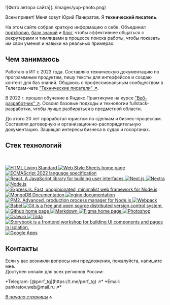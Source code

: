 
<a name="top-of-page"></a>

<div style={{border: "1px solid white", borderRadius: "18px"}}>
![Фото автора сайта](../images/yup-photo.png)
</div>

Всем привет!
Меня зовут Юрий Панкратов. Я **технический писатель**.

На этом сайте собрал краткую информацию о себе. Объединил [портфолио](./portfolio/intro.mdx), [базу знаний](./knowledge-base/intro.mdx) и [блог](./blog/blog.mdx), чтобы эффективнее общаться с рекрутерами и тимлидами в процессе поиска работы, чтобы показать им свои умения и навыки на реальных примерах.

## Чем занимаюсь

Работаю в ИТ с 2023 года. Составляю техническую документацию по программным продуктам, пишу тексты для интерфейсов и создаю контент для баз знаний. Общаюсь с профессиональным сообществом в Телеграм-чате ["Технические писатели" ↗](https://t.me/technicalwriters).

В 2022 г. прошел обучение в Яндекс.Практикуме на курсе ["Веб-разработчик" ↗](https://practicum.yandex.ru/web/). Освоил базовые подходы и технологии fullstack-разработки, чтобы лучше разбираться в предметной области.

До этого 20 лет проработал юристом по сделкам и бизнес-процессам. Составлял договорную и организационно-распорядительную документацию. Защищал интересы бизнеса в судах и госорганах.

## Cтек технологий 

<br />
<p style={{display: 'flex', flexWrap: 'wrap', gap: '10px', margin: '20px 0'}}>
  <a href="https://html.spec.whatwg.org/multipage/" >
    <img src="https://img.shields.io/badge/HTML-informational?style=flat&logo=html5&logoColor=white&labelColor=E34F26&color=4E4E4E" alt="HTML Living Standard" />
  </a>
  <a href="https://www.w3.org/Style/CSS/Overview.ru.html" >
    <img src="https://img.shields.io/badge/CSS-informational?style=flat&logo=css3&logoColor=white&labelColor=1572B6&color=4E4E4E" alt="Web Style Sheets home page" />
  </a>
  <a href="https://www.ecma-international.org/publications-and-standards/standards/ecma-262/" >
    <img src="https://img.shields.io/badge/JavaScript-informational?style=flat&logo=JavaScript&logoColor=white&labelColor=F7DF1E&color=4E4E4E" alt="ECMAScript 2022 language specification" />
  </a>
  <a href="https://ru.react.js.org/docs/getting-started.html" >
    <img src="https://img.shields.io/badge/React-informational?style=flat&logo=React&logoColor=white&labelColor=61dafb&color=4e4e4e" alt="React. A JavaScript library for building user interfaces" />
  </a>
	<a href="https://nextjs.org/" >
    <img src="https://img.shields.io/badge/Next.js-informational?style=flat&logo=nextdotjs&logoColor=white&labelColor=000&color=4e4e4e" alt="Next.js" />
  </a>
		<a href="https://nextra.site" >
    <img src="https://img.shields.io/badge/Nextra-informational?style=flat&logo=nextra&logoColor=white&labelColor=000&color=4e4e4e" alt="Nextra" />
  </a>
  <a href="https://nodejs.org/ru/" >
    <img src="https://img.shields.io/badge/Node.js-informational?style=flat&logo=Node.js&logoColor=white&labelColor=6DA55F&color=4E4E4E" alt="Node.js" />
  </a>
  <a href="https://expressjs.com/ru/" >
    <img src="https://img.shields.io/badge/Express.js-informational?style=flat&logo=Express&logoColor=white&labelColor=404D59&color=4E4E4E" alt="Express.js. Fast, unopinionated, minimalist web framework for Node.js" />
  </a>
  <a href="https://www.mongodb.com/docs/" >
    <img src="https://img.shields.io/badge/MongoDB-informational?style=flat&logo=MongoDB&logoColor=white&labelColor=4EA94B&color=4E4E4E" alt="MongoDB Documentation" />
  </a>
  <a href="https://nginx.org/ru/docs/" >
    <img src="https://img.shields.io/badge/nginx-informational?style=flat&logo=nginx&logoColor=white&labelColor=009639&color=4E4E4E" alt="nginx documentation" />
  </a>
  <a href="https://pm2.keymetrics.io" >
    <img src="https://img.shields.io/badge/pm2-informational?style=flat&logo=pm2&logoColor=white&labelColor=2B037A&color=4E4E4E" alt="PM2. Advanced, production process manager for Node.js" />
  </a>
  <a href="https://webpack.js.org" >
    <img src="https://img.shields.io/badge/Webpack-informational?style=flat&logo=webpack&logoColor=white&labelColor=8DD6F9&color=4E4E4E" alt="Webpack" />
  </a>
  <a href="https://babeljs.io" >
    <img src="https://img.shields.io/badge/Babel-informational?style=flat&logo=babel&logoColor=white&labelColor=F9DC3E&color=4E4E4E" alt="Babel" />
  </a>
  <a href="https://git-scm.com/doc" >
    <img src="https://img.shields.io/badge/Git-informational?style=flat&logo=git&logoColor=white&labelColor=F05032&color=4E4E4E" alt="Git is a free and open source distributed version control system." />
  </a>
  <a href="https://github.com" >
    <img src="https://img.shields.io/badge/GitHub-informational?style=flat&logo=GitHub&logoColor=white&labelColor=181717&color=4E4E4E" alt="Github home page" />
  </a>
	<a href="https://www.markdownguide.org" >
    <img src="https://img.shields.io/badge/Markdown-informational?style=flat&logo=MarkDown&logoColor=white&labelColor=000000&color=4E4E4E" alt="Markdown" />
  </a>
  <a href="https://www.figma.com" >
    <img src="https://img.shields.io/badge/Figma-informational?style=flat&logo=figma&logoColor=white&labelColor=F24E1E&color=4E4E4E" alt="Figma home page" />
  </a>
  <a href="https://www.adobe.com/products/photoshop.html" >
    <img src="https://img.shields.io/badge/Photoshop-informational?style=flat&logo=adobephotoshop&logoColor=white&labelColor=31A8FF&color=4E4E4E" alt="Photoshop" />
  </a>
	<a href="https://www.drawio.com" >
    <img src="https://img.shields.io/badge/Draw.io-informational?style=flat&logo=diagramsdotnet&logoColor=white&labelColor=F08705&color=4e4e4e" alt="Draw.io" />
  </a>
	<a href="https://tilda.cc/ru/" >
    <img src="https://img.shields.io/badge/Tilda-informational?style=flat&logo=tildapublishing&logoColor=white&labelColor=FFA282&color=4e4e4e" alt="Tilda" />
  </a>
	  <a href="https://storybook.js.org" >
    <img src="https://img.shields.io/badge/Storybook-informational?style=flat&logo=Storybook&logoColor=white&labelColor=FF4785&color=4E4E4E" alt="Storybook is a frontend workshop for building UI components and pages in isolation." />
  </a>
	<a href="https://workspace.google.com/intl/ru/" >
    <img src="https://img.shields.io/badge/GoogleApps-informational?style=flat&logo=google&logoColor=white&labelColor=4285F4&color=4e4e4e" alt="Google Apps" />
  </a>
</p>

## Контакты

Если у вас возникли вопросы или предложения, пожалуйста, напишите мне.  
Доступен онлайн для всех регионов России:

<Callout type="info">
*Telegram: [@pnrf_tg](https://t.me/pnrf_tg) ↗*  
*Email: pankratov.web@mail.ru ↗*
</Callout>

<br />

*[В начало страницы](#top-of-page)* 🔝
